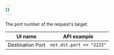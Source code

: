 ```yaml
---
{}
---
```


The port number of the request's target.

| UI name          | API example              |
| ---------------- | ------------------------ |
| Destination Port | `net.dst.port == "2222"` |
